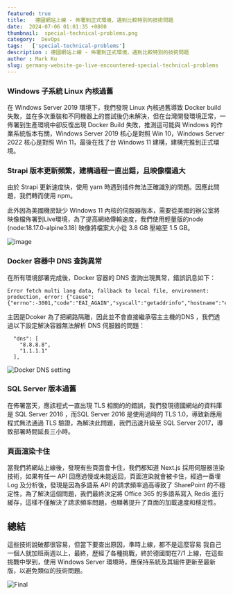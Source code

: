 ```yaml
---
featured: true
title:   德國網站上線 - 佈署到正式環境，遇到比較特別的技術問題
date:  2024-07-06 01:01:35 +0800
thumbnail:  special-technical-problems.png
category:  DevOps  
tags:   ['special-technical-problems']
description : 德國網站上線 - 佈署到正式環境，遇到比較特別的技術問題
author : Mark Ku
slug: germany-website-go-live-encountered-special-technical-problems
---
```

### Windows 子系統 Linux 內核過舊
在 Windows Server 2019 環境下，我們發現 Linux 內核過舊導致 Docker build 失敗，並在多次重裝和不同機器上的嘗試後仍未解決，但在台灣開發環境正常，一佈署到生產環境中卻反復出現 Docker Build 失敗，推測這可能與 Windows 的作業系統版本有關，Windows Server 2019 核心是對照 Win 10，Windows Server 2022 核心是對照 Win 11，最後在找了台 Windows 11 建構，建構完推到正式環境。

### Strapi 版本更新頻繁，建構過程一直出錯，且映像檔過大
由於 Strapi 更新速度快，使用 yarn 時遇到插件無法正確識別的問題。因應此問題，我們轉而使用 npm。  

此外因為美國機房缺少 Windows 11 內核的伺服器版本，需要從美國的辦公室將映像檔佈署到Live環境，為了提高網絡傳輸速度，我們使用輕量版的node (node:18.17.0-alpine3.18) 映像將檔案大小從 3.8 GB 壓縮至 1.5 GB。  

![image](after-image-resize.png)

### Docker 容器中 DNS 查詢異常
在所有環境部署完成後，Docker 容器的 DNS 查詢出現異常，錯誤訊息如下：

```
Error fetch multi lang data, fallback to local file, environment: production, error: {"cause":{"errno":-3001,"code":"EAI_AGAIN","syscall":"getaddrinfo","hostname":"e645f404c07e0ac86.ibuypower.com"}}
```

主因是Dcoker 為了把網路隔離，因此並不會直接繼承宿主主機的DNS ，我們透過以下設定解決容器無法解析 DNS 伺服器的問題：
```
  "dns": [
    "8.8.8.8",
    "1.1.1.1"
  ],
```

![Docker DNS setting](docker-dns-setting.png)

### SQL Server 版本過舊
在佈署當天，應該程式一直出現 TLS 相關的的錯誤，我們發現德國網站的資料庫是 SQL Server 2016 ，而SQL Server 2016 是使用過時的 TLS 1.0，導致新應用程式無法通過 TLS 驗證，為解決此問題，我們迅速升級至 SQL Server 2017，導致部署時間延長三小時。

### 頁面渲染卡住
當我們將網站上線後，發現有些頁面會卡住，我們都知道 Next.js 採用伺服器渲染技術，如果有任一 API 回應過慢或未能返回，頁面渲染就會被卡住，經過一番埋Log 及分析後，發現是因為多語系 API 的請求頻率過高導致了 SharePoint 的不穩定性，為了解決這個問題，我們最終決定將 Office 365 的多語系寫入 Redis 進行緩存，這樣不僅解決了請求頻率問題，也顯著提升了頁面的加載速度和穩定性。

## 總結
這些技術說破都很容易，但當下要查出原因，準時上線，都不是這麼容易 我自己一個人就加班兩週以上，最終，歷經了各種挑戰，終於德國間在7/1 上線，在這些挑戰中學到，使用 Windows Server 環境時，應保持系統及其組件更新至最新版，以避免類似的技術問題。

![Final](screenshot.png)